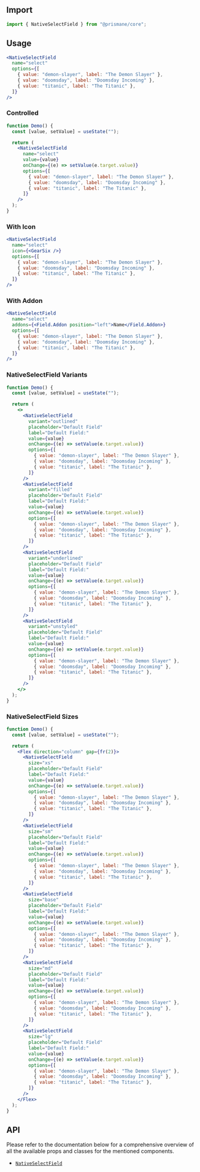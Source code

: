 ## Import

```js
import { NativeSelectField } from "@prismane/core";
```

## Usage

```jsx
<NativeSelectField
  name="select"
  options={[
    { value: "demon-slayer", label: "The Demon Slayer" },
    { value: "doomsday", label: "Doomsday Incoming" },
    { value: "titanic", label: "The Titanic" },
  ]}
/>
```

### Controlled

```jsx
function Demo() {
  const [value, setValue] = useState("");

  return (
    <NativeSelectField
      name="select"
      value={value}
      onChange={(e) => setValue(e.target.value)}
      options={[
        { value: "demon-slayer", label: "The Demon Slayer" },
        { value: "doomsday", label: "Doomsday Incoming" },
        { value: "titanic", label: "The Titanic" },
      ]}
    />
  );
}
```

### With Icon

```jsx
<NativeSelectField
  name="select"
  icon={<GearSix />}
  options={[
    { value: "demon-slayer", label: "The Demon Slayer" },
    { value: "doomsday", label: "Doomsday Incoming" },
    { value: "titanic", label: "The Titanic" },
  ]}
/>
```

### With Addon

```jsx
<NativeSelectField
  name="select"
  addons={<Field.Addon position="left">Name</Field.Addon>}
  options={[
    { value: "demon-slayer", label: "The Demon Slayer" },
    { value: "doomsday", label: "Doomsday Incoming" },
    { value: "titanic", label: "The Titanic" },
  ]}
/>
```

### NativeSelectField Variants

```jsx
function Demo() {
  const [value, setValue] = useState("");

  return (
    <>
      <NativeSelectField
        variant="outlined"
        placeholder="Default Field"
        label="Default Field:"
        value={value}
        onChange={(e) => setValue(e.target.value)}
        options={[
          { value: "demon-slayer", label: "The Demon Slayer" },
          { value: "doomsday", label: "Doomsday Incoming" },
          { value: "titanic", label: "The Titanic" },
        ]}
      />
      <NativeSelectField
        variant="filled"
        placeholder="Default Field"
        label="Default Field:"
        value={value}
        onChange={(e) => setValue(e.target.value)}
        options={[
          { value: "demon-slayer", label: "The Demon Slayer" },
          { value: "doomsday", label: "Doomsday Incoming" },
          { value: "titanic", label: "The Titanic" },
        ]}
      />
      <NativeSelectField
        variant="underlined"
        placeholder="Default Field"
        label="Default Field:"
        value={value}
        onChange={(e) => setValue(e.target.value)}
        options={[
          { value: "demon-slayer", label: "The Demon Slayer" },
          { value: "doomsday", label: "Doomsday Incoming" },
          { value: "titanic", label: "The Titanic" },
        ]}
      />
      <NativeSelectField
        variant="unstyled"
        placeholder="Default Field"
        label="Default Field:"
        value={value}
        onChange={(e) => setValue(e.target.value)}
        options={[
          { value: "demon-slayer", label: "The Demon Slayer" },
          { value: "doomsday", label: "Doomsday Incoming" },
          { value: "titanic", label: "The Titanic" },
        ]}
      />
    </>
  );
}
```

### NativeSelectField Sizes

```jsx
function Demo() {
  const [value, setValue] = useState("");

  return (
    <Flex direction="column" gap={fr(2)}>
      <NativeSelectField
        size="xs"
        placeholder="Default Field"
        label="Default Field:"
        value={value}
        onChange={(e) => setValue(e.target.value)}
        options={[
          { value: "demon-slayer", label: "The Demon Slayer" },
          { value: "doomsday", label: "Doomsday Incoming" },
          { value: "titanic", label: "The Titanic" },
        ]}
      />
      <NativeSelectField
        size="sm"
        placeholder="Default Field"
        label="Default Field:"
        value={value}
        onChange={(e) => setValue(e.target.value)}
        options={[
          { value: "demon-slayer", label: "The Demon Slayer" },
          { value: "doomsday", label: "Doomsday Incoming" },
          { value: "titanic", label: "The Titanic" },
        ]}
      />
      <NativeSelectField
        size="base"
        placeholder="Default Field"
        label="Default Field:"
        value={value}
        onChange={(e) => setValue(e.target.value)}
        options={[
          { value: "demon-slayer", label: "The Demon Slayer" },
          { value: "doomsday", label: "Doomsday Incoming" },
          { value: "titanic", label: "The Titanic" },
        ]}
      />
      <NativeSelectField
        size="md"
        placeholder="Default Field"
        label="Default Field:"
        value={value}
        onChange={(e) => setValue(e.target.value)}
        options={[
          { value: "demon-slayer", label: "The Demon Slayer" },
          { value: "doomsday", label: "Doomsday Incoming" },
          { value: "titanic", label: "The Titanic" },
        ]}
      />
      <NativeSelectField
        size="lg"
        placeholder="Default Field"
        label="Default Field:"
        value={value}
        onChange={(e) => setValue(e.target.value)}
        options={[
          { value: "demon-slayer", label: "The Demon Slayer" },
          { value: "doomsday", label: "Doomsday Incoming" },
          { value: "titanic", label: "The Titanic" },
        ]}
      />
    </Flex>
  );
}
```

## API

Please refer to the documentation below for a comprehensive overview of all the available props and classes for the mentioned components.

- [`NativeSelectField`](/docs/components-api/native-select-field-api)
